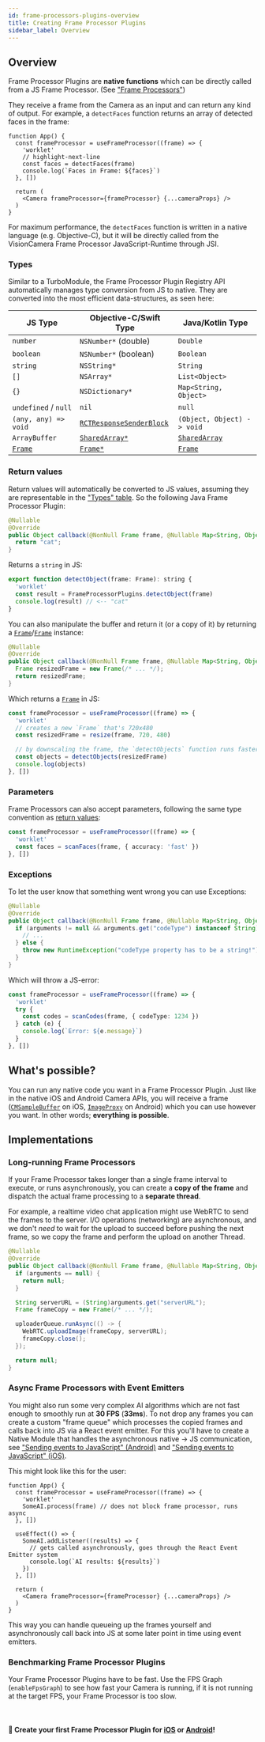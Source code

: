 ```yaml
---
id: frame-processors-plugins-overview
title: Creating Frame Processor Plugins
sidebar_label: Overview
---
```



## Overview

Frame Processor Plugins are **native functions** which can be directly called from a JS Frame Processor. (See ["Frame Processors"](frame-processors))

They receive a frame from the Camera as an input and can return any kind of output. For example, a `detectFaces` function returns an array of detected faces in the frame:

```tsx
function App() {
  const frameProcessor = useFrameProcessor((frame) => {
    'worklet'
    // highlight-next-line
    const faces = detectFaces(frame)
    console.log(`Faces in Frame: ${faces}`)
  }, [])

  return (
    <Camera frameProcessor={frameProcessor} {...cameraProps} />
  )
}
```

For maximum performance, the `detectFaces` function is written in a native language (e.g. Objective-C), but it will be directly called from the VisionCamera Frame Processor JavaScript-Runtime through JSI.

### Types

Similar to a TurboModule, the Frame Processor Plugin Registry API automatically manages type conversion from JS to native. They are converted into the most efficient data-structures, as seen here:

| JS Type              | Objective-C/Swift Type        | Java/Kotlin Type           |
|----------------------|-------------------------------|----------------------------|
| `number`             | `NSNumber*` (double)          | `Double`                   |
| `boolean`            | `NSNumber*` (boolean)         | `Boolean`                  |
| `string`             | `NSString*`                   | `String`                   |
| `[]`                 | `NSArray*`                    | `List<Object>`             |
| `{}`                 | `NSDictionary*`               | `Map<String, Object>`      |
| `undefined` / `null` | `nil`                         | `null`                     |
| `(any, any) => void` | [`RCTResponseSenderBlock`][4] | `(Object, Object) -> void` |
| `ArrayBuffer`        | [`SharedArray*`][7]           | [`SharedArray`][8]         |
| [`Frame`][1]         | [`Frame*`][2]                 | [`Frame`][3]               |

### Return values

Return values will automatically be converted to JS values, assuming they are representable in the ["Types" table](#types). So the following Java Frame Processor Plugin:

```java
@Nullable
@Override
public Object callback(@NonNull Frame frame, @Nullable Map<String, Object> arguments) throws Throwable {
  return "cat";
}
```

Returns a `string` in JS:

```js
export function detectObject(frame: Frame): string {
  'worklet'
  const result = FrameProcessorPlugins.detectObject(frame)
  console.log(result) // <-- "cat"
}
```

You can also manipulate the buffer and return it (or a copy of it) by returning a [`Frame`][2]/[`Frame`][3] instance:

```java
@Nullable
@Override
public Object callback(@NonNull Frame frame, @Nullable Map<String, Object> arguments) throws Throwable {
  Frame resizedFrame = new Frame(/* ... */);
  return resizedFrame;
}
```

Which returns a [`Frame`](https://github.com/mrousavy/react-native-vision-camera/blob/main/package/src/Frame.ts) in JS:

```js
const frameProcessor = useFrameProcessor((frame) => {
  'worklet'
  // creates a new `Frame` that's 720x480
  const resizedFrame = resize(frame, 720, 480)

  // by downscaling the frame, the `detectObjects` function runs faster.
  const objects = detectObjects(resizedFrame)
  console.log(objects)
}, [])
```

### Parameters

Frame Processors can also accept parameters, following the same type convention as [return values](#return-values):

```ts
const frameProcessor = useFrameProcessor((frame) => {
  'worklet'
  const faces = scanFaces(frame, { accuracy: 'fast' })
}, [])
```

### Exceptions

To let the user know that something went wrong you can use Exceptions:

```java
@Nullable
@Override
public Object callback(@NonNull Frame frame, @Nullable Map<String, Object> arguments) throws Throwable {
  if (arguments != null && arguments.get("codeType") instanceof String) {
    // ...
  } else {
    throw new RuntimeException("codeType property has to be a string!");
  }
}
```

Which will throw a JS-error:

```ts
const frameProcessor = useFrameProcessor((frame) => {
  'worklet'
  try {
    const codes = scanCodes(frame, { codeType: 1234 })
  } catch (e) {
    console.log(`Error: ${e.message}`)
  }
}, [])
```

## What's possible?

You can run any native code you want in a Frame Processor Plugin. Just like in the native iOS and Android Camera APIs, you will receive a frame ([`CMSampleBuffer`][5] on iOS, [`ImageProxy`][6] on Android) which you can use however you want. In other words; **everything is possible**.

## Implementations

### Long-running Frame Processors

If your Frame Processor takes longer than a single frame interval to execute, or runs asynchronously, you can create a **copy of the frame** and dispatch the actual frame processing to a **separate thread**.

For example, a realtime video chat application might use WebRTC to send the frames to the server. I/O operations (networking) are asynchronous, and we don't _need_ to wait for the upload to succeed before pushing the next frame, so we copy the frame and perform the upload on another Thread.

```java
@Nullable
@Override
public Object callback(@NonNull Frame frame, @Nullable Map<String, Object> arguments) throws Throwable {
  if (arguments == null) {
    return null;
  }

  String serverURL = (String)arguments.get("serverURL");
  Frame frameCopy = new Frame(/* ... */);

  uploaderQueue.runAsync(() -> {
    WebRTC.uploadImage(frameCopy, serverURL);
    frameCopy.close();
  });

  return null;
}
```

### Async Frame Processors with Event Emitters

You might also run some very complex AI algorithms which are not fast enough to smoothly run at **30 FPS** (**33ms**). To not drop any frames you can create a custom "frame queue" which processes the copied frames and calls back into JS via a React event emitter. For this you'll have to create a Native Module that handles the asynchronous native -> JS communication, see ["Sending events to JavaScript" (Android)](https://reactnative.dev/docs/native-modules-android#sending-events-to-javascript) and ["Sending events to JavaScript" (iOS)](https://reactnative.dev/docs/native-modules-ios#sending-events-to-javascript).

This might look like this for the user:

```tsx
function App() {
  const frameProcessor = useFrameProcessor((frame) => {
    'worklet'
    SomeAI.process(frame) // does not block frame processor, runs async
  }, [])

  useEffect(() => {
    SomeAI.addListener((results) => {
      // gets called asynchronously, goes through the React Event Emitter system
      console.log(`AI results: ${results}`)
    })
  }, [])

  return (
    <Camera frameProcessor={frameProcessor} {...cameraProps} />
  )
}
```

This way you can handle queueing up the frames yourself and asynchronously call back into JS at some later point in time using event emitters.

### Benchmarking Frame Processor Plugins

Your Frame Processor Plugins have to be fast. Use the FPS Graph (`enableFpsGraph`) to see how fast your Camera is running, if it is not running at the target FPS, your Frame Processor is too slow.

<br />

#### 🚀 Create your first Frame Processor Plugin for [iOS](frame-processors-plugins-ios) or [Android](frame-processors-plugins-android)!

[1]: https://github.com/mrousavy/react-native-vision-camera/blob/main/package/src/Frame.ts
[2]: https://github.com/mrousavy/react-native-vision-camera/blob/main/package/ios/Frame%20Processor/Frame.h
[3]: https://github.com/mrousavy/react-native-vision-camera/blob/main/package/android/src/main/java/com/mrousavy/camera/frameprocessor/Frame.java
[4]: https://github.com/facebook/react-native/blob/9a43eac7a32a6ba3164a048960101022a92fcd5a/React/Base/RCTBridgeModule.h#L20-L24
[5]: https://developer.apple.com/documentation/coremedia/cmsamplebuffer
[6]: https://developer.android.com/reference/androidx/camera/core/ImageProxy
[7]: https://github.com/mrousavy/react-native-vision-camera/blob/main/package/ios/Frame%20Processor/SharedArray.h
[8]: https://github.com/mrousavy/react-native-vision-camera/blob/main/package/android/src/main/java/com/mrousavy/camera/frameprocessor/SharedArray.java
